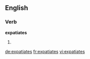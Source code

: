 ==English==

===Verb===
'''expatiates'''

# {{third-person singular of|expatiate}}

[[de:expatiates]]
[[fr:expatiates]]
[[vi:expatiates]]